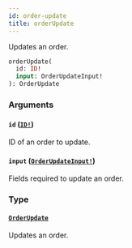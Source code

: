 ```yaml
---
id: order-update
title: orderUpdate
---
```


Updates an order.

```graphql
orderUpdate(
  id: ID!
  input: OrderUpdateInput!
): OrderUpdate

```

### Arguments

#### `id` ([`ID!`](/docs/developer/api-reference/scalars/id))

ID of an order to update.

#### `input` ([`OrderUpdateInput!`](/docs/developer/api-reference/inputs/order-update-input))

Fields required to update an order.

### Type

#### [`OrderUpdate`](/docs/developer/api-reference/objects/order-update)

Updates an order.
